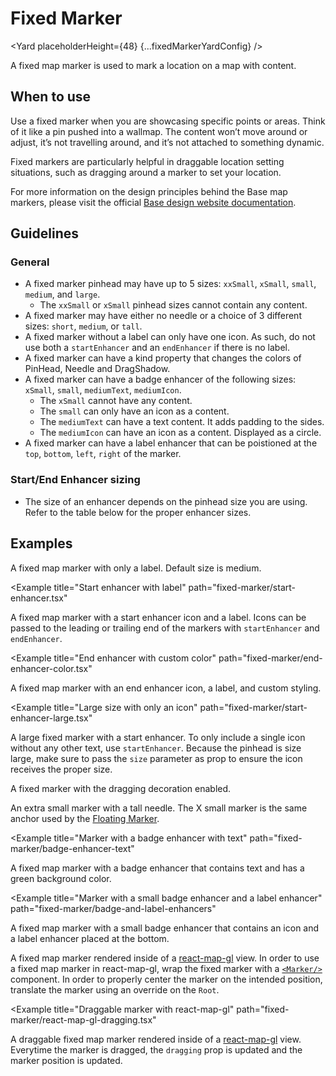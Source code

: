 




# Fixed Marker

<Yard placeholderHeight={48} {...fixedMarkerYardConfig} />

A fixed map marker is used to mark a location on a map with content.

## When to use

Use a fixed marker when you are showcasing specific points or areas. Think of it like a pin pushed into a wallmap. The content won’t move around or adjust, it’s not travelling around, and it’s not attached to something dynamic.

Fixed markers are particularly helpful in draggable location setting situations, such as dragging around a marker to set your location.

For more information on the design principles behind the Base map markers, please visit the official [Base design website documentation](https://base.uber.com/map-usage-markers).

## Guidelines

### General

- A fixed marker pinhead may have up to 5 sizes: `xxSmall`, `xSmall`, `small`, `medium`, and `large`.
  - The `xxSmall` or `xSmall` pinhead sizes cannot contain any content.
- A fixed marker may have either no needle or a choice of 3 different sizes: `short`, `medium`, or `tall`.
- A fixed marker without a label can only have one icon. As such, do not use both a `startEnhancer` and an `endEnhancer` if there is no label.
- A fixed marker can have a kind property that changes the colors of PinHead, Needle and DragShadow.
- A fixed marker can have a badge enhancer of the following sizes: `xSmall`, `small`, `mediumText`, `mediumIcon`.
  - The `xSmall` cannot have any content.
  - The `small` can only have an icon as a content.
  - The `mediumText` can have a text content. It adds padding to the sides.
  - The `mediumIcon` can have an icon as a content. Displayed as a circle.
- A fixed marker can have a label enhancer that can be poistioned at the `top`, `bottom`, `left`, `right` of the marker.

### Start/End Enhancer sizing

- The size of an enhancer depends on the pinhead size you are using. Refer to the table below for the proper enhancer sizes.

<FixedMarkerSizingTable />

## Examples

<Example title="Basic usage with label" path="fixed-marker/basic.tsx">
  <Basic />
</Example>

A fixed map marker with only a label. Default size is medium.

<Example
  title="Start enhancer with label"
  path="fixed-marker/start-enhancer.tsx"
>
  <StartEnhancer />
</Example>

A fixed map marker with a start enhancer icon and a label. Icons can be passed to the leading or trailing end of the markers with `startEnhancer` and `endEnhancer`.

<Example
  title="End enhancer with custom color"
  path="fixed-marker/end-enhancer-color.tsx"
>
  <EndEnhancerColor />
</Example>

A fixed map marker with an end enhancer icon, a label, and custom styling.

<Example
  title="Large size with only an icon"
  path="fixed-marker/start-enhancer-large.tsx"
>
  <StartEnhancerLarge />
</Example>

A large fixed marker with a start enhancer. To only include a single icon without any other text, use `startEnhancer`. Because the pinhead is size large, make sure to pass the `size` parameter as prop to ensure the icon receives the proper size.

<Example title="Dragging state" path="fixed-marker/dragging.tsx">
  <Dragging />
</Example>

A fixed marker with the dragging decoration enabled.

<Example title="X small marker" path="fixed-marker/x-small.tsx">
  <XSmall />
</Example>

An extra small marker with a tall needle. The X small marker is the same anchor used by the [Floating Marker](../floating-marker).

<Example
  title="Marker with a badge enhancer with text"
  path="fixed-marker/badge-enhancer-text"
>
  <BadgeEnhancerText />
</Example>

A fixed map marker with a badge enhancer that contains text and has a green background color.

<Example
  title="Marker with a small badge enhancer and a label enhancer"
  path="fixed-marker/badge-and-label-enhancers"
>
  <BadgeAndLabelEnhancers />
</Example>

A fixed map marker with a small badge enhancer that contains an icon and a label enhancer placed at the bottom.

<Example title="Usage with react-map-gl" path="fixed-marker/react-map-gl.tsx">
  <ReactMapGL />
</Example>

A fixed map marker rendered inside of a [react-map-gl](https://visgl.github.io/react-map-gl/) view. In order to use a fixed map marker in react-map-gl, wrap the fixed marker with a [`<Marker/>`](https://visgl.github.io/react-map-gl/docs/api-reference/marker) component. In order to properly center the marker on the intended position, translate the marker using an override on the `Root`.

<Example
  title="Draggable marker with react-map-gl"
  path="fixed-marker/react-map-gl-dragging.tsx"
>
  <ReactMapGLDragging />
</Example>

A draggable fixed map marker rendered inside of a [react-map-gl](https://visgl.github.io/react-map-gl/) view. Everytime the marker is dragged, the `dragging` prop is updated and the marker position is updated.

<Exports
  component={FixedMarkerExports}
  title="Fixed Marker exports"
  path="baseui/map-marker"
/>
